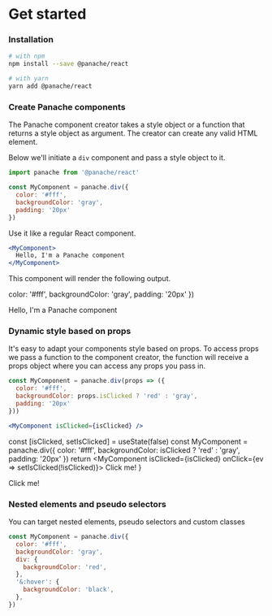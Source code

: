 
# Get started

### Installation

```bash
# with npm
npm install --save @panache/react

# with yarn
yarn add @panache/react
```

### Create Panache components

The Panache component creator takes a style object or a function that returns a style object as argument. The creator can create any valid HTML element.

Below we'll initiate a `div` component and pass a style object to it.

```jsx
import panache from '@panache/react'

const MyComponent = panache.div({
  color: '#fff',
  backgroundColor: 'gray',
  padding: '20px'
})
```

Use it like a regular React component.

```jsx
<MyComponent>
  Hello, I'm a Panache component
</MyComponent>
```

This component will render the following output.

  color: '#fff',
  backgroundColor: 'gray',
  padding: '20px'
})

<Example>
  <Example1>
    Hello, I'm a Panache component
  </Example1>
</Example>

### Dynamic style based on props

It's easy to adapt your components style based on props. To access props we pass a function to the component creator, the function will receive a props object where you can access any props you pass in.

```jsx
const MyComponent = panache.div(props => ({
  color: '#fff',
  backgroundColor: props.isClicked ? 'red' : 'gray',
  padding: '20px'
}))
```

```jsx
<MyComponent isClicked={isClicked} />
```

  const [isClicked, setIsClicked] = useState(false)
  const MyComponent = panache.div({
    color: '#fff',
    backgroundColor: isClicked ? 'red' : 'gray',
    padding: '20px'
  })
  return <MyComponent isClicked={isClicked} onClick={ev => setIsClicked(!isClicked)}>
    Click me!
  </MyComponent>
}

<Example>
  <Example2>
    Click me!
  </Example2>
</Example>


### Nested elements and pseudo selectors

You can target nested elements, pseudo selectors and custom classes

```jsx
const MyComponent = panache.div({
  color: '#fff',
  backgroundColor: 'gray',
  div: {
    backgroundColor: 'red',
  },
  '&:hover': {
    backgroundColor: 'black',
  },
})
```